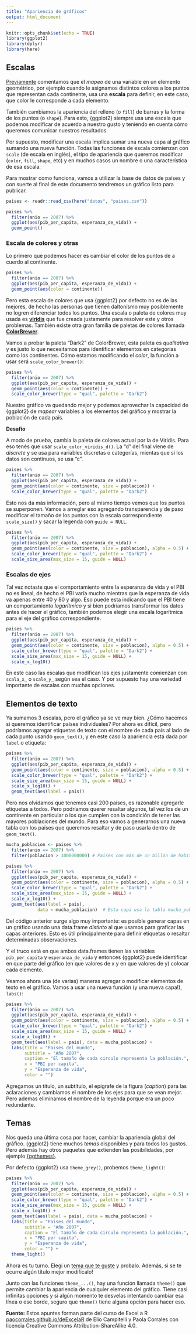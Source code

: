 ```yaml
---
title: "Apariencia de gráficos"
output: html_document
---
```


```r
knitr::opts_chunk$set(echo = TRUE)
library(ggplot2)
library(dplyr)
library(here)
```

## Escalas

[Previamente](06-graficos-I.html) comentamos que el *mapeo* de una variable en un elemento geométrico, por ejemplo cuando le asignamos distintos colores a los puntos que representan cada continente, usa una **escala** para definir, en este caso, que color le corresponde a cada elemento. 

También cambiamos la apariencia del relleno (o `fill`) de barras y la forma de los puntos (o `shape`). Para esto, {ggplot2} siempre usa una escala que podemos modificar de acuerdo a nuestro gusto y teniendo en cuenta cómo queremos comunicar nuestros resultados. 

Por supuesto, modificar una escala implica sumar una nueva capa al gráfico sumando una nueva función. Todas las funciones de escala comienzan con `scale` (de escala en inglés), el tipo de apariencia que queremos modificar (`color`, `fill`, `shape`, etc) y en muchos casos un nombre o una característica de esa escala. 

Para mostrar como funciona, vamos a utilizar la base de datos de países y con suerte al final de este documento tendremos un gráfico listo para publicar.

```r
paises <- readr::read_csv(here("datos", "paises.csv"))

paises %>% 
  filter(anio == 2007) %>% 
  ggplot(aes(pib_per_capita, esperanza_de_vida)) +
  geom_point()

```

### Escala de colores y otras

Lo primero que podemos hacer es cambiar el color de los puntos de a cuerdo al continente.

```r
paises %>% 
  filter(anio == 2007) %>% 
  ggplot(aes(pib_per_capita, esperanza_de_vida)) +
  geom_point(aes(color = continente))
```

Pero esta escala de colores que usa {ggplot2} por defecto no es de las mejores, de hecho las personas que tienen daltonísmo muy posiblemente no logren diferenciar todos los puntos. Una escala o paleta de colores muy usada es [**viridis**](https://cran.r-project.org/web/packages/viridis/vignettes/intro-to-viridis.html) que fue creada justamente para resolver este y otros problemas. También existe otra gran familia de paletas de colores llamada [**ColorBrewer**](https://colorbrewer2.org/).

Vamos a probar la paleta "Dark2" de ColorBrewer, esta paleta es *qualitativa* y es justo lo que necesitamos para identificar elementos en categorías como los continentes. Cómo estamos modificando el *color*, la función a usar será `scale_color_brewer()`:

```r
paises %>% 
  filter(anio == 2007) %>% 
  ggplot(aes(pib_per_capita, esperanza_de_vida)) +
  geom_point(aes(color = continente)) +
  scale_color_brewer(type = "qual", palette = "Dark2")
```

Nuestro gráfico va quedando mejor y podemos aprovechar la capacidad de {ggplot2} de *mapear* variables a los elementos del gráfico y mostrar la población de cada país.

::: {.alert .alert-info}
**Desafío**

A modo de prueba, cambia la paleta de colores actual por la de Viridis. Para eso tenés que usar `scale_color_viridis_d()`. La "d" del final viene de *discrete* y se usa para variables discretas o categorías, mientas que si los datos son continuos, se usa "c".
:::

```r
paises %>% 
  filter(anio == 2007) %>% 
  ggplot(aes(pib_per_capita, esperanza_de_vida)) +
  geom_point(aes(color = continente, size = poblacion)) +
  scale_color_brewer(type = "qual", palette = "Dark2")
```

Esto nos da más información, pero al mismo tiempo vemos que los puntos se superponen. Vamos a arreglar eso agregando transparencia y de paso modificar el tamaño de los puntos con la escala correspondiente `scale_size()` y sacar la legenda con `guide = NULL`.

```r
paises %>% 
  filter(anio == 2007) %>% 
  ggplot(aes(pib_per_capita, esperanza_de_vida)) +
  geom_point(aes(color = continente, size = poblacion), alpha = 0.5) +
  scale_color_brewer(type = "qual", palette = "Dark2") +
  scale_size_area(max_size = 15, guide = NULL)
```

### Escalas de ejes

Tal vez notaste que el comportamiento entre la esperanza de vida y el PBI no es lineal, de hecho el PBI varía mucho mientras que la esperanza de vida va apenas entre 40 y 80 y algo. Eso puede esta indicando que el PBI tiene un comportamiento *logarítmico* y si bien podríamos transformar los datos antes de hacer el gráfico, también podemos elegir una escala logarítmica para el eje del gráfico correspondiente. 

```r
paises %>% 
  filter(anio == 2007) %>% 
  ggplot(aes(pib_per_capita, esperanza_de_vida)) +
  geom_point(aes(color = continente, size = poblacion), alpha = 0.5) +
  scale_color_brewer(type = "qual", palette = "Dark2") +
  scale_size_area(max_size = 15, guide = NULL) +
  scale_x_log10()
```

En este caso las escalas que modifican los ejes justamente comienzan con `scala_x_` o `scale_y_` según sea el caso. Y por supuesto hay una variedad importante de escalas con muchas opciones. 

## Elementos de texto

Ya sumamos 3 escalas, pero el gráfico ya se ve muy bien. ¿Cómo hacemos si queremos identificar países individuales? Por ahora es difícil, pero podríamos agregar etiquetas de texto con el nombre de cada país al lado de cada punto usando `geom_text()`, y en este caso la apariencia está dada por `label` o etiqueta:

```r
paises %>% 
  filter(anio == 2007) %>% 
  ggplot(aes(pib_per_capita, esperanza_de_vida)) +
  geom_point(aes(color = continente, size = poblacion), alpha = 0.5) +
  scale_color_brewer(type = "qual", palette = "Dark2") +
  scale_size_area(max_size = 15, guide = NULL) +
  scale_x_log10() +
  geom_text(aes(label = pais)) 
```

Pero nos olvidamos que tenemos casi 200 países, es razonable agregarle etiquetas a todos. Pero podríamos querer resaltar algunos, tal vez los de un continente en particular o los que cumplen con la condición de tener las mayores poblaciones del mundo. Para eso vamos a generarnos una nueva tabla con los países que queremos resaltar y de paso usarla dentro de `geom_text()`.

```r
mucha_poblacion <- paises %>% 
  filter(anio == 2007) %>% 
  filter(poblacion > 1000000000) # Países con más de un billón de habitantes!

paises %>% 
  filter(anio == 2007) %>% 
  ggplot(aes(pib_per_capita, esperanza_de_vida)) +
  geom_point(aes(color = continente, size = poblacion), alpha = 0.5) +
  scale_color_brewer(type = "qual", palette = "Dark2") +
  scale_size_area(max_size = 15, guide = NULL) +
  scale_x_log10() +
  geom_text(aes(label = pais), 
            data = mucha_poblacion)  # Esta capa usa la tabla mucha_población!
```

::: {.alert .alert-success}

Del código anterior surge algo muy importante: es posible generar capas en un gráfico usando una data.frame *distinto* al que usamos para graficar las capas anteriores. Esto es útil principalmente para definir etiquetas o resaltar determinadas observaciones. 

Y el truco está en que ambos data.frames tienen las variables `pib_per_capita` y `esperanza_de_vida` y entonces {ggplot2} puede identificar en que parte del gráfico (en que valores de x y en que valores de y) colocar cada elemento.
:::

Veamos ahora una (de varias) maneras agregar o modificar elementos de texto en el gráfico. Vamos a usar una nueva función (y una nueva capa!), `labs()`:

```r
paises %>% 
  filter(anio == 2007) %>% 
  ggplot(aes(pib_per_capita, esperanza_de_vida)) +
  geom_point(aes(color = continente, size = poblacion), alpha = 0.5) +
  scale_color_brewer(type = "qual", palette = "Dark2") +
  scale_size_area(max_size = 15, guide = NULL) +
  scale_x_log10() +
  geom_text(aes(label = pais), data = mucha_poblacion) +
  labs(title = "Paises del mundo",
       subtitle = "Año 2007",
       caption = "El tamaño de cada circulo representa la población.",
       x = "PBI per capita",
       y = "Esperanza de vida",
       color = "")
```

Agregamos un título, un subtítulo, el epígrafe de la figura (*caption*) para las aclaraciones y cambiamos el nombre de los ejes para que se vean mejor. Pero ademas eliminamos el nombre de la leyenda porque era un poco redundante. 

## Temas

Nos queda una última cosa por hacer, cambiar la apariencia global del gráfico. {ggplot2} tiene muchos *temas* disponibles y para todos los gustos. Pero además hay otros paquetes que extienden las posibilidades, por ejemplo [{ggthemes}](https://github.com/jrnold/ggthemes).

Por defecto {ggplot2} usa `theme_grey()`, probemos `theme_light()`:

```r
paises %>% 
  filter(anio == 2007) %>% 
  ggplot(aes(pib_per_capita, esperanza_de_vida)) +
  geom_point(aes(color = continente, size = poblacion), alpha = 0.5) +
  scale_color_brewer(type = "qual", palette = "Dark2") +
  scale_size_area(max_size = 15, guide = NULL) +
  scale_x_log10() +
  geom_text(aes(label = pais), data = mucha_poblacion) +
  labs(title = "Paises del mundo",
       subtitle = "Año 2007",
       caption = "El tamaño de cada circulo representa la población.",
       x = "PBI per capita",
       y = "Esperanza de vida",
       color = "") +
  theme_light()
```

::: {.alert .alert-info}

Ahora es tu turno. Elegí un [tema que te guste](https://es.r4ds.hadley.nz/images/visualization-themes.png){.alert-link} y probalo. Además, si se te ocurre algún título mejor modificalo! 
:::

::: {.alert .alert-success}

Junto con las funciones `theme_...()`, hay una función llamada `theme()` que permite cambiar la apariencia de cualquier elemento del gráfico. Tiene casi infinitas opciones y si algún momento te desvelas intentando cambiar esa línea o ese borde, seguro que `theme()` tiene alguna opción para hacer eso.

:::



**Fuente:** Estos apuntes forman parte del curso de Excel a R [paocorrales.github.io/deExcelaR](https://paocorrales.github.io/deExcelaR) de Elio Campitelli y Paola Corrales con licencia Creative Commons Attribution-ShareAlike 4.0.